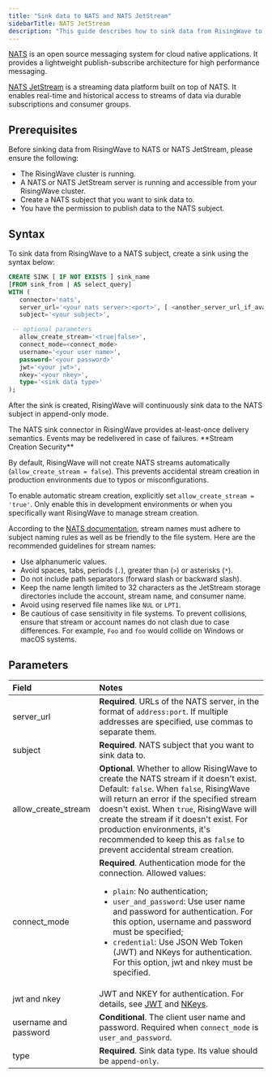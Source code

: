 ```yaml
---
title: "Sink data to NATS and NATS JetStream"
sidebarTitle: NATS JetStream
description: "This guide describes how to sink data from RisingWave to NATS subjects using the NATS sink connector in RisingWave. Both NATS and NATS JetStream are supported by this connector."
---
```


[NATS](https://nats.io/) is an open source messaging system for cloud native applications. It provides a lightweight publish-subscribe architecture for high performance messaging.

[NATS JetStream](https://docs.nats.io/nats-concepts/jetstream) is a streaming data platform built on top of NATS. It enables real-time and historical access to streams of data via durable subscriptions and consumer groups.

## Prerequisites

Before sinking data from RisingWave to NATS or NATS JetStream, please ensure the following:

* The RisingWave cluster is running.
* A NATS or NATS JetStream server is running and accessible from your RisingWave cluster.
* Create a NATS subject that you want to sink data to.
* You have the permission to publish data to the NATS subject.

## Syntax

To sink data from RisingWave to a NATS subject, create a sink using the syntax below:

```sql
CREATE SINK [ IF NOT EXISTS ] sink_name
[FROM sink_from | AS select_query]
WITH (
   connector='nats',
   server_url='<your nats server>:<port>', [ <another_server_url_if_available>, ...]
   subject='<your subject>',

 -- optional parameters
   allow_create_stream='<true|false>',
   connect_mode=<connect_mode>
   username='<your user name>',
   password='<your password>'
   jwt='<your jwt>',
   nkey='<your nkey>',
   type='<sink data type>'
);
```

After the sink is created, RisingWave will continuously sink data to the NATS subject in append-only mode.

<Note>
The NATS sink connector in RisingWave provides at-least-once delivery semantics. Events may be redelivered in case of failures.
</Note>

<Note>
**Stream Creation Security**

By default, RisingWave will not create NATS streams automatically (`allow_create_stream = false`). This prevents accidental stream creation in production environments due to typos or misconfigurations. 

To enable automatic stream creation, explicitly set `allow_create_stream = 'true'`. Only enable this in development environments or when you specifically want RisingWave to manage stream creation.
</Note>

According to the [NATS documentation](https://docs.nats.io/running-a-nats-service/nats%5Fadmin/jetstream%5Fadmin/naming), stream names must adhere to subject naming rules as well as be friendly to the file system. Here are the recommended guidelines for stream names:

* Use alphanumeric values.
* Avoid spaces, tabs, periods (`.`), greater than (`>`) or asterisks (`*`).
* Do not include path separators (forward slash or backward slash).
* Keep the name length limited to 32 characters as the JetStream storage directories include the account, stream name, and consumer name.
* Avoid using reserved file names like `NUL` or `LPT1`.
* Be cautious of case sensitivity in file systems. To prevent collisions, ensure that stream or account names do not clash due to case differences. For example, `Foo` and `foo` would collide on Windows or macOS systems.

## Parameters

| Field                 | Notes                                                                                                                                                                                                                                                                                                                                         |
| :-------------------- | :--------------------------- |
| server\_url           | **Required**. URLs of the NATS server, in the format of `address:port`. If multiple addresses are specified, use commas to separate them.                                                                                                                                                                                                       |
| subject               | **Required**. NATS subject that you want to sink data to.                                                                                                                                                                                                                                                                                         |
| allow\_create\_stream | **Optional**. Whether to allow RisingWave to create the NATS stream if it doesn't exist. Default: `false`. When `false`, RisingWave will return an error if the specified stream doesn't exist. When `true`, RisingWave will create the stream if it doesn't exist. For production environments, it's recommended to keep this as `false` to prevent accidental stream creation. |
| connect\_mode         | **Required**. Authentication mode for the connection. Allowed values: <ul><li>`plain`: No authentication;</li><li>`user_and_password`: Use user name and password for authentication. For this option, username and password must be specified;</li><li>`credential`: Use JSON Web Token (JWT) and NKeys for authentication. For this option, jwt and nkey must be specified.</li></ul> |
| jwt and nkey          | JWT and NKEY for authentication. For details, see [JWT](https://docs.nats.io/running-a-nats-service/configuration/securing%5Fnats/auth%5Fintro/jwt) and [NKeys](https://docs.nats.io/running-a-nats-service/configuration/securing%5Fnats/auth%5Fintro/nkey%5Fauth).                                                                          |
| username and password | **Conditional**. The client user name and password. Required when `connect_mode` is `user_and_password`.                                                                                                                                                                                                                                           |
| type                  | **Required**. Sink data type. Its value should be `append-only`.                                                                                                                                                                                                                                                                                    |
